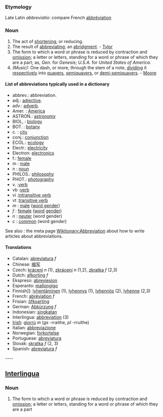 === Etymology ===
Late Latin ''abbreviatio'': compare French [[abbréviation]]
=== Noun ===
#The act of [[shortening]], or reducing.
#The result of [[abbreviating]]; an [[abridgment]]. - [[Tylor]]
#The form to which a word or phrase is reduced by contraction and [[omission]]; a letter or letters, standing for a word or phrase of which they are a part; as, ''Gen.'' for ''Genesis''; ''U.S.A.'' for ''United States of America''.
#''(Music):'' One dash, or more, through the stem of a note, [[dividing]] it [[respectively]] into [[quavers]], [[semiquavers]], or [[demi-semiquavers]]. - [[Moore]]

==== List of abbreviations typically used in a dictionary ====

*abbrev.: abbreviation.
*adj.: [[adjective]].
*adv.: [[adverb]].
*Amer. : [[w:america|America]]
*ASTRON.: [[w:astronomy|astronomy]]
*BIOL, : [[w:biology|biology]]
*BOT. : [[w:botany|botany]]
*c. : [[city]]
*conj.: [[conjunction]]
*ECOL.: [[w:ecology|ecology]]
*Electr.: [[w:electricity|electricity]]
*Electron: [[w:electronics|electronics]]
*f.: [[female]]
*m : [[male]]
*n : [[noun]]
*PHILOS.: [[w:philosophy|philosophy]]
*PHOT.: [[w:photography|photography]]
*v. :[[verb]]
*vb :[[verb]]
*vi :[[intransitive verb]]
*vt :[[transitive verb]]
*''m'' : [[male]] ([[word gender]])
*''f'' : [[female]] ([[word]] [[gender]])
*''n'' : [[neuter]] (word gender)
*''c'' : [[common]] (word gender)

See also : the meta page [[Wiktionary:Abbreviation]] about how to write articles about abbreviations.


==== Translations ====
*Catalan: [[abreviatura]] ''f''
*Chinese: [[缩写]]
*Czech: [[krácení]] ''n'' (1), [[zkrácení]] ''n'' (1,2), [[zkratka]] ''f'' (2,3)
*Dutch: [[afkorting]] ''f''
*Ekspreso: [[abreviesion]]
*Esperanto: [[mallongigo]]
*Finnish]]: [[lyhentäminen]] (1), [[lyhennys]] (1), [[lyhennös]] (2), [[lyhenne]] (2,3)
*French: [[abréviation]] ''f''
*Frisian: [[ôfkoarting]]
*German: [[Abkürzung]] ''f''
*Indonesian: [[singkat]]an
*Interlingua: [[abbreviation]] (3)
*[[Irish]]: [[giorrú]] ''m'' (''gs'' -rraithe, ''pl'' -rruithe)
*Italian: [[abbreviazione]]
*Norwegian: [[forkortelse]]
*Portuguese: [[abreviatura]]
*Slovak: [[skratka]]  ''f''  (2, 3)
*Spanish: [[abreviatura]] ''f''

---- 

== [[Interlingua]] ==
=== Noun ===
#The form to which a word or phrase is reduced by contraction and [[omission]]; a letter or letters, standing for a word or phrase of which they are a part